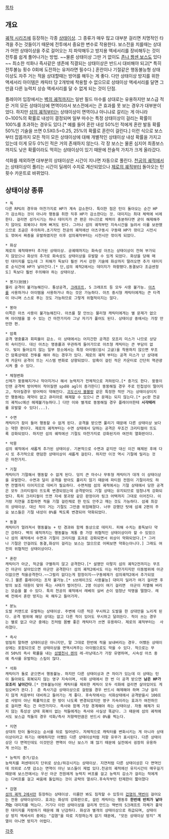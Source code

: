 [[목차]]
== 개요 ==
[[궤적 시리즈]]에 등장하는 각종 [[상태이상]]. 그 종류가 매우 많고 대부분 걸리면 치명적인 타격을 주는 것들이기 때문에 전투에서 중요한 변수로 작용한다. 보스전을 치를때는 상대가 어떤 상태이상을 주로 걸어오는 지 파악해두고 방지용 액세서리를 장비해두는 것이 전투를 쉽게 풀어나가는 방법. ~~물론 상태이상 그딴 거 없이도 [[카시우스 브라이트|존나 짱센 보스]]도 있다~~ 최소한 석화나 즉사같은 생존에 직결되는 상태이상은 반드시 대비해야 되고[* 특히 전투불능 횟수 0회에 도전하는 유저라면 필수다.] 혼란이나 기절같은 행동불능형 상태이상도 자주 거는 적을 상대할때는 방어를 해두는 게 좋다. 다만 상태이상 방지를 위한 액세서리 아이템은 캐릭터 당 2개밖에 착용할 수 없으므로 상태이상 액세서리를 달면 그만큼 다른 능력치 상승 액세서리를 달 수 없게 되는 것이 단점.

플레이어 입장에서는 [[벽의 궤적]]까지는 일반 필드 마수를 상대로는 유용하지만 보스급 적은 거의 모든 상태이상에 면역이라서 보스전에서는 큰 효과를 못 보는 경우가 대부분이었다. 하지만 [[섬의 궤적]]부터는 상태이상이 면역이냐 아니냐로 갈리는 게 아니라 0~100%의 확률로 내성이 결정되며 일부 마수는 특정 상태이상이 걸리는 확률이 100%를 초과하는 경우도 있다.[* 예를 들어 혼란 내성 50%인 적에게 혼란 발동 확률 50%인 기술을 쓰면 0.5X0.5=0.25, 25%의 확률로 혼란이 걸린다.] 이런 식으로 보스부터 잡몹까지 모든 적이 모든 상태이상에 대해 개별적인 상태이상 내성 확률을 가지고 있는데 이게 모두 0%인 적은 거의 존재하지 않는다. 각 장 보스는 물론 심지어 최종보스까지도 낮은 확률이라도 먹히는 상태이상이 있기 때문에 전술적 가치가 크게 올라갔다.

석화를 제외하면 대부분의 상태이상은 시간이 지나면 자동으로 풀린다. [[천공의 궤적]]에서는 상태이상이 풀리는 시간이 딜레이 수치로 계산되었으나 [[제로의 궤적]]부터 돌아오는 턴 횟수 카운트로 바뀌었다.

== 상태이상 종류 ==
 * 독
 다른 RPG의 경우와 마찬가지로 HP가 계속 감소한다. 특이한 점은 턴이 돌아오는 순간 HP가 감소하는 것이 아니라 행동을 취한 직후 HP가 감소한다는 것. 대미지는 최대 체력에 비례한다. 걸리면 성가시기는 하나 데미지가 큰 편은 아니므로 체력이 충분하다면 굳이 해제해주지 않아도 회복이나 하며 뻐겨도 된다. 그러나 섬의 궤적부턴 지속시간을 늘려서 이를 보완했으므로 조금은 주의하자.초기작인 천공의 궤적에선 아츠구동시 구동때 HP가 깎이고 시전시도 깎여서 짜증을 유발하였지만 이후 섬의궤적부터는 시전시만 깎이게 되었다. 

 * 화상
 제로의 궤적때부터 추가된 상태이상. 공궤때까지는 화속성 아츠는 상태이상이 전혀 부가되지 않았으나 화상의 추가로 화속성도 상태이상을 유발할 수 있게 되었다. 화상을 당해 매턴 대미지를 입는데 그 피해가 독보다 훨씬 커서 강한 기술에 화상까지 딸려오면 추가 대미지로 순식간에 HP가 날아간다.[* 단,섬의 궤적2에서는 데미지가 하향됐다.동결보다 조금센정도] 독보다 훨씬 주의해야 하는 상태이상.

 * 봉기(封技)
 물리 공격이 불가능해진다. 통상공격, [[크래프트]], S 크래프트 등 모두 사용 불가능. [[아츠]]를 사용하거나 아이템을 사용하거나 하는 것은 가능하다. 아츠 중시형 캐릭터에게는 큰 타격이 아니며 스스로 푸는 것도 가능하므로 그렇게 위협적이지는 않다.

 * 봉마
 이쪽은 아츠 사용이 불가능해진다. 아츠를 잘 안쓰는 물리형 캐릭터에게는 별 문제가 없으며 아이템을 쓸 수 있는 건 마찬가지라 그냥 자기가 풀어도 된다. 상태이상 중에서는 가장 만만한 편.

 * 암흑
 공격 명중률과 회피율이 감소. 이 상태에서는 어지간한 공격은 모조리 미스가 나므로 상당히 속터진다. 대신 아츠는 명중률과 무관하게 들어가므로 아츠형 캐릭터는 큰 부담이 없다. 빛이 들어오지 않는 일부 장소에서는 특정 아이템(암시 고글)을 착용하지 않으면 무조건 암흑상태로 전투를 해야 하는 경우가 있다. 제로의 궤적 부터는 공격 미스가 난 상대에게 카운터 공격이 뜨는 시스템 변화로 상향되었다. 암흑이 걸린 적은 카운터로 간단히 역관광시켜 줄 수 있다.

 * 체형변화
 신체가 뚱뚱해지거나 작아지거나 해서 능력치가 전체적으로 저하된다.[* 증가도 한다. 뚱뚱이인땐 공격력 방어력이 작아질땐 spd와 agl이 증가한다] 뚱뚱해질 경우 주로 민첩성이 떨어지고, 작아질경우 방어력이 약해진다. [[괴도신사 블블랑]] 같은 특정한 적만 거는 상태이상이지만 행동에는 제약이 없고 큐리아로 해제할 수 있으니 큰 문제는 되지 않는다.[* pc판 천공의 궤적sc에선 헤제불가능하다.] 다만 이와 별개로 뚱뚱해질 경우 플레이어한테 '''시각테러'''를 유발할 수 있다(...).

 * 수면
 캐릭터가 잠이 들어 행동할 수 없게 된다. 공격을 받으면 풀리기 때문에 다른 상태이상 보다는 약한 편이다. 제로의 궤적부터는 수면 상태에서 당하는 공격은 무조건 크리티컬이 뜨도록 강화되었다. 하지만 섬의 궤적에선 기절도 마찬가지로 강화된지라 여전히 열화판이다.

 * 악몽
 섬의 궤적에서 새롭게 추가된 상태이상. 기본적으로 수면과 같지만 대신 이건 해제된 후에 다시 또 추가적으로 랜덤한 상태이상이 새롭게 걸린다. 하지만 이것 역시 기절에 밀리는 것은 마찬가지.

 * 기절
 캐릭터가 기절해서 행동할 수 없게 된다. 덩치 큰 마수나 무투형 캐릭터가 대개 이 상태이상을 유발한다. 수면과 달리 공격을 받아도 풀리지 않기 때문에 파티원 전원이 기절이라도 하면 전멸까지 이어지므로 대비가 필요하다. 수면처럼 섬의 궤적에서는 기절 상태에서 당한 공격은 모두 크리티컬이 뜨도록 변경되었는데 공격받아도 기절 상태는 유지되므로 엄청나게 강화되었다. 특히 크리티컬이 뜨면 자세 붕괴랑 같은 판정이라 링크 어택까지 그대로 이어진다. 이거랑 지연을 조합하면 적을 기절 걸린채로 한 턴도 안주고 깨는 것도 가능하다. 섬궤 최강의 상태이상. 대신 적이 거는 기절도 그만큼 위험해졌다. 너무 강했던 탓에 섬궤 2편의 주요 보스들은 기절 내성이 0%를 찍도록 변경되어 약화되었다.

 * 동결
 캐릭터가 얼려져서 행동불능 + 턴 경과와 함께 동상으로 데미지. 피해 수치는 중독보다 약간 강하다. 벽의 궤적까지는 행동불능 계통 중 가장 위협적인 상태이상이라 할 수 있었으나 섬의 궤적에서 수면과 기절이 크리티컬 효과로 강화되면서 위상이 약화되었다.[* 그러나 기절은 안걸려도 동결,화상이 걸리는 보스는 많으므로 어찌보면 약화는아니다.] 그래도 여전히 위협적인 상태이상이다.

 * 혼란
 캐릭터가 아군, 적군을 구별하지 않고 공격한다.[* 설명만 이렇지 섬의 궤적2전까지는 무조건 아군이 살아있으면 아군만 공격한다! 섬의 궤적2에서도 이는 마찬가지지만 이동범위에 아군이없으면 적을공격한다.~~그럴리 없다는게 함정이지~~구동헤제가 섬의궤적2에서 추가되었다.] 물론 플레이어는 조작 불가능.[* s브레이크도 사용불능] 대미지 딜러가 여기 걸리면 후방의 보조 대원이 맞아 죽는 사태가 벌어진다. 2명 이상이 여기 걸리면  아군이 자멸해 버리는 모습을 볼 수 있다. 특히 천공의 궤적에서 레베의 실버 손이 엄청난 악명을 떨쳤다. 레베 전에서 혼란 방지는 꼭 해두고 들어가자.

 * 분노
 도발 커맨드로 유발하는 상태이상. 주변에 다른 적은 무시하고 도발을 한 상대만을 노리게 된다. 공격 범위에 해당 상대는 없고 다른 적이 있어도 무시하고 달려든다. 적이 쓰는 경우는 별로 없고 아군 중에는 진처럼 몸빵 좋은 캐릭터가 쓰면 유용하다. 제로의 궤적부터는  사라졌다.

 * 즉사
 엄밀히 말하면 상태이상은 아니지만, 말 그대로 한번에 적을 보내버리는 경우. 어쨌든 상태이상에는 포함되므로 전 상태이상을 면역시켜주는 아이템으로도 막을 수 있다. 적으로는 무려 50%의 즉사 확률을 내는 [[섬멸천사 렌]]의 레-라낭데스가 가장 유명하며, 시속성 아츠 중에 즉사를 유발하는 스킬이 많다.

 * 석화
 캐릭터가 돌로 굳으면서 행동불능. 하지만 다른 상태이상과 큰 차이가 있는데 이 상태는 턴이 돌아와도 회복되지 않는 영구 지속이며, 석화 상태에서 한 번 더 공격 받으면 '''남은 HP가 모조리 날아간다'''.[* 전투불능이된 케릭터를 제외한 케릭이 모두 석화에 걸리면 살아있어도 게임오버가 뜬다.]  준 즉사기급 상태이상으로 걸렸을 경우 반드시 해제해야 하며 그냥 걸리지 않게 처음부터 대비하고 들어가는 게 좋다. 후속작에서는 석화상태에서 공격받을시 100프로 사망이 아닌 확률적으로 한 방이 나도록 변경되었지만 영구 지속이라는 효과가 여전하므로 걸리면 죽는 건 마찬가지다. 즉사와 함께 가장 경계해야 하는 상태이상. 자동 해제가 되지 않는 특성상 상태 회복이 없는 적들에게는 즉사와 사실상 똑같다. 그 때문에 섬의 궤적에서도 보스급 적들의 경우 석화/즉사 저항력만큼은 반드시 0%를 찍는다.

 * 지연
 상대의 턴이 돌아오는 순서를 뒤로 밀어낸다. 자체적으로 캐릭터를 변화시키는 게 아니라 상태이상이라고 하기는 애매하지만 어쨌든 다른 상태이상처럼 저항 유무가 표시된다. 다른 상태이상은 다 면역인데도 이것만은 면역이 아닌 보스가 꽤 많기 때문에 실전에서 굉장히 유용하게 쓰이는 편. 

 * 능력치 증가/감소
 능력치를 퍼센테이지 단위로 상승/하강시키는 상태이상. 지연처럼 다른 상태이상은 다 면역인데 의외로 스탯 감소는 면역이 아닌 보스들이 제법 있다.천공의 궤적에선 유지시간이 매우길기때문에 보스전에서는 우선 아군 전원에게 능력치 버프를 걸고 능력치 감소가 걸리는 적에게는 디버프를 걸고 싸움에 돌입하는 것이 공략의 열쇠다.후속작부턴 턴제한이 짧아졌다

 * 겁염
 [[섬의 궤적 2]]에서만 등장하는 상태이상. 이름만 봐도 짐작할 수 있듯이 [[겁염의 맥번]]이 걸어오는 전용 상태이상이다. 효과는 화상의 강화판으로, 걸린 캐릭터는 행동후 '''한번에 반피가 날아가는''' 대미지를 먹는다. 거기다 이런 상태이상을 걸리게 만드는 맥번의 S크래프트 자체가 흉악한 대미지를 자랑하기 때문에 꽤 난감하다. 화상과 별개의 상태이상으로 취급되며, 상태이상 방지 액세서리 중에는 "겁염"을 따로 지정하는게 없기 때문에, "모든 상태이상 방지" 계열이 아니면 방지가 어렵다. 


[[각주]]
